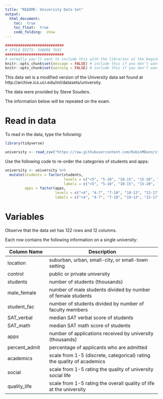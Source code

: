```yaml
---
title: "README: University Data Set"
output: 
  html_document:
    toc:  true
    toc_float:  true
    code_folding:  show
---
```


```r
###########################
# STYLE EDITS: IGNORE THIS
###########################
# normally you'll want to include this with the libraries at the beginning of your document
knitr::opts_chunk$set(message = FALSE) # include this if you don't want markdown to knit messages
knitr::opts_chunk$set(warning = FALSE) # include this if you don't want markdown to knit warnings
```

This data set is a modified version of the University data set found at 
http://archive.ics.uci.edu/ml/datasets/university. 

The data were provided by Steve Souders.

The information below will be repeated on the exam.

# Read in data

To read in the data, type the following:

```r
library(tidyverse)

university <- read_csv("https://raw.githubusercontent.com/RobinMDunn/stat315_summer19_data/master/university/university.csv")
```

Use the following code to re-order the categories of students and apps:

```r
university <- university %>%
  mutate(students = factor(students,
                           levels = c("<5", "5-10", "10-15", "15-20", "20+"),
                           labels = c("<5", "5-10", "10-15", "15-20", "20+")),
         apps = factor(apps,
                       levels = c("<4", "4-7", "7-10", "10-13", "13-17", "17+"),
                       labels = c("<4", "4-7", "7-10", "10-13", "13-17", "17+")))
```

# Variables

Observe that the data set has 122 rows and 12 columns.

Each row contains the following information on a single university:

| Column Name         |  Description |
|--------------|-------------------------------------|
location | suburban, urban, small-city, or small-town setting 
control  | public or private university 
students | number of students (thousands) 
male_female | number of male students divided by number of female students
student_fac | number of students divided by number of faculty members
SAT_verbal | median SAT verbal score of students
SAT_math | median SAT math score of students
apps | number of applications received by university (thousands)
percent_admit | percentage of applicants who are admitted
academics | scale from 1-5 (discrete, categorical) rating the quality of academics
social | scale from 1-5 rating the quality of university social life
quality_life | scale from 1-5 rating the overall quality of life at the university
